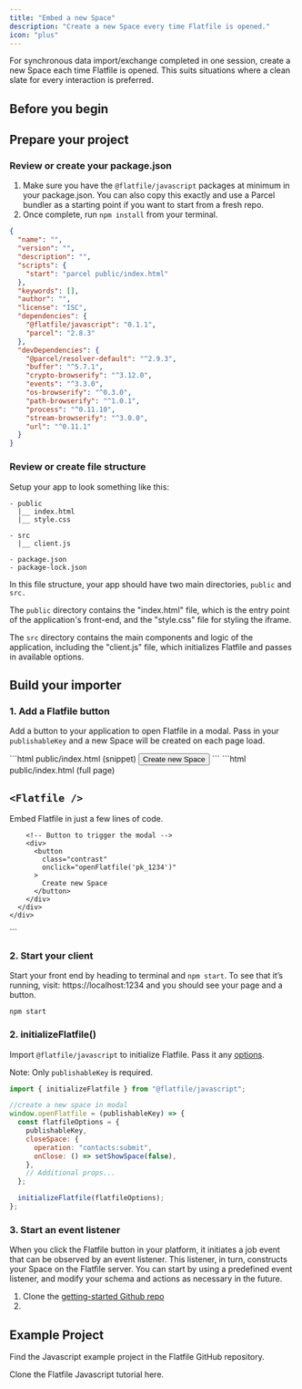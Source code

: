 ```yaml
---
title: "Embed a new Space"
description: "Create a new Space every time Flatfile is opened."
icon: "plus"
---
```


For synchronous data import/exchange completed in one session, create a new Space each time Flatfile is opened. This suits situations where a clean slate for every interaction is preferred.

## Before you begin

<Snippet file="shared/pk_needed.mdx" />

<Snippet file="shared/guestauth.mdx" />

## Prepare your project

### Review or create your package.json

1. Make sure you have the `@flatfile/javascript` packages at minimum in your package.json. You can also copy this exactly and use a Parcel bundler as a starting point if you want to start from a fresh repo.
2. Once complete, run `npm install` from your terminal.

```json package.json
{
  "name": "",
  "version": "",
  "description": "",
  "scripts": {
    "start": "parcel public/index.html"
  },
  "keywords": [],
  "author": "",
  "license": "ISC",
  "dependencies": {
    "@flatfile/javascript": "0.1.1",
    "parcel": "2.8.3"
  },
  "devDependencies": {
    "@parcel/resolver-default": "^2.9.3",
    "buffer": "^5.7.1",
    "crypto-browserify": "^3.12.0",
    "events": "^3.3.0",
    "os-browserify": "^0.3.0",
    "path-browserify": "^1.0.1",
    "process": "^0.11.10",
    "stream-browserify": "^3.0.0",
    "url": "^0.11.1"
  }
}
```

### Review or create file structure

Setup your app to look something like this:

```
- public
  |__ index.html
  |__ style.css

- src
  |__ client.js

- package.json
- package-lock.json
```

In this file structure, your app should have two main directories, `public` and `src.`

The `public` directory contains the "index.html" file, which is the entry point of the application's front-end, and the "style.css" file for styling the iframe.

The `src` directory contains the main components and logic of the application, including the "client.js" file, which initializes Flatfile and passes in available options.

## Build your importer

### 1. Add a Flatfile button

Add a button to your application to open Flatfile in a modal. Pass in your `publishableKey` and a new Space will be created on each page load.

<CodeGroup>
```html public/index.html (snippet)
<button onclick="openFlatfile('pk_1234')">
    Create new Space
</button>
```
```html public/index.html (full page)
<!DOCTYPE html>
<html lang="en">
  <head>
    <meta charset="utf-8" />
    <meta name="viewport" content="width=device-width, initial-scale=1" />
    <title>Hello, world!</title>
    <script type="module" src="../src/client.js"></script>
    <link rel="stylesheet" type="text/css" href="./styles.css" />
  </head>
  <body>
    <div class="container">
      <div class="content">
        <h2><code>&lt;Flatfile /&gt;</code></h2>
        <p>Embed Flatfile in just a few lines of code.</p>

        <!-- Button to trigger the modal -->
        <div>
          <button
            class="contrast"
            onclick="openFlatfile('pk_1234')"
          >
            Create new Space
          </button>
        </div>
      </div>
    </div>

  </body>
</html>
```
</CodeGroup>

### 2. Start your client

Start your front end by heading to terminal and `npm start`. To see that it’s running, visit: https://localhost:1234 and you should see your page and a button.

```ssh
npm start
```

### 2. initializeFlatfile()

Import `@flatfile/javascript` to initialize Flatfile. Pass it any [options](../overview#shared-properties).

<Note>Note: Only `publishableKey` is required.</Note>

```js src/client.js
import { initializeFlatfile } from "@flatfile/javascript";

//create a new space in modal
window.openFlatfile = (publishableKey) => {
  const flatfileOptions = {
    publishableKey,
    closeSpace: {
      operation: "contacts:submit",
      onClose: () => setShowSpace(false),
    },
    // Additional props...
  };

  initializeFlatfile(flatfileOptions);
};
```

### 3. Start an event listener

When you click the Flatfile button in your platform, it initiates a job event that can be observed by an event listener. This listener, in turn, constructs your Space on the Flatfile server. You can start by using a predefined event listener, and modify your schema and actions as necessary in the future.

1. Clone the [getting-started Github repo](https://github.com/FlatFilers/flatfile-docs-kitchen-sink/tree/main)
2.

## Example Project

Find the Javascript example project in the Flatfile GitHub repository.

<CardGroup cols={1}>
  <Card
    title="create-flatfile-javascript"
    icon="js"
    href="https://github.com/FlatFilers/create-flatfile-javascript"
  >
    Clone the Flatfile Javascript tutorial here.
  </Card>
</CardGroup>
